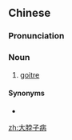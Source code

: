 ==Chinese==
{{zh-forms|type=121}}

===Pronunciation===
{{zh-pron
|m=dà bózǐ bìng
|cat=n
}}

===Noun===
{{zh-noun}}

# {{lb|zh|diseases|colloquial}} [[goitre]]

====Synonyms====
* {{zh-l|甲狀腺腫}}

[[zh:大脖子病]]